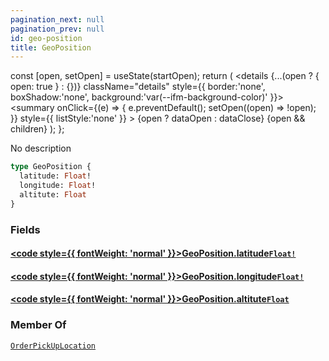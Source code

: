 ```yaml
---
pagination_next: null
pagination_prev: null
id: geo-position
title: GeoPosition
---
```









  const [open, setOpen] = useState(startOpen);
  return (
    <details {...(open ? { open: true } : {})} className="details" style={{ border:'none', boxShadow:'none', background:'var(--ifm-background-color)' }}>
      <summary
        onClick={(e) => {
          e.preventDefault();
          setOpen((open) => !open);
        }}
        style={{ listStyle:'none' }}
      >
      {open ? dataOpen : dataClose}
      </summary>
      {open && children}
    </details>
  );
};








No description


```graphql
type GeoPosition {
  latitude: Float!
  longitude: Float!
  altitute: Float
}
```




### Fields

#### [<code style={{ fontWeight: 'normal' }}>GeoPosition.<b>latitude</b></code>](#)<Bullet />[`Float!`](/schema/types/scalars/float.mdx) <Badge class="badge badge--secondary" text="non-null"/> <Badge class="badge badge--secondary" text="scalar"/> 



#### [<code style={{ fontWeight: 'normal' }}>GeoPosition.<b>longitude</b></code>](#)<Bullet />[`Float!`](/schema/types/scalars/float.mdx) <Badge class="badge badge--secondary" text="non-null"/> <Badge class="badge badge--secondary" text="scalar"/> 



#### [<code style={{ fontWeight: 'normal' }}>GeoPosition.<b>altitute</b></code>](#)<Bullet />[`Float`](/schema/types/scalars/float.mdx) <Badge class="badge badge--secondary" text="scalar"/> 







### Member Of

[`OrderPickUpLocation`](/schema/types/objects/order-pick-up-location.mdx)  <Badge class="badge badge--secondary" text="object"/>

